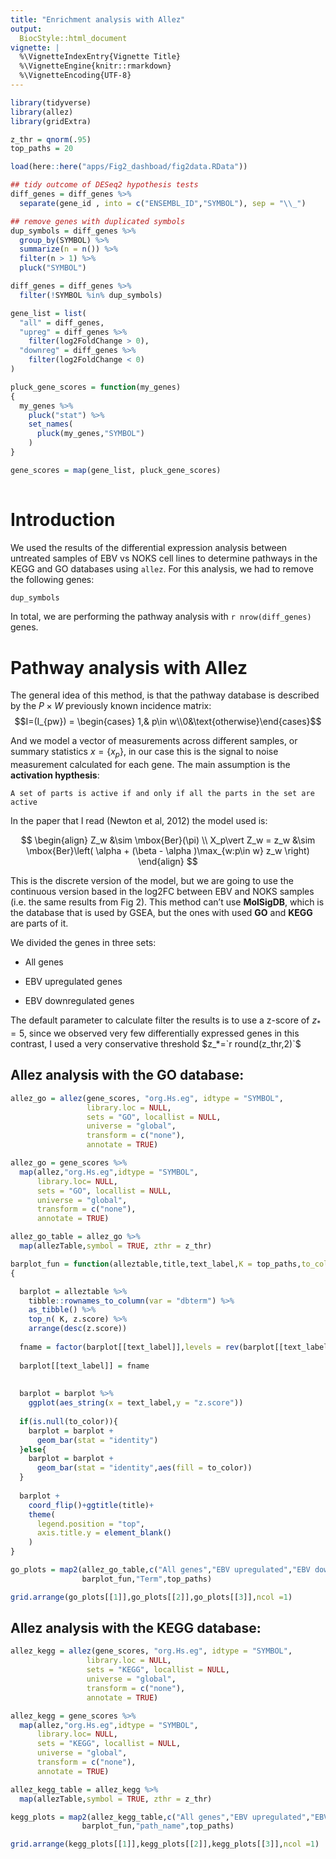 ```yaml
---
title: "Enrichment analysis with Allez"
output:
  BiocStyle::html_document
vignette: |
  %\VignetteIndexEntry{Vignette Title}
  %\VignetteEngine{knitr::rmarkdown}
  %\VignetteEncoding{UTF-8}
---
```


```r
library(tidyverse)
library(allez)
library(gridExtra)

z_thr = qnorm(.95)
top_paths = 20

load(here::here("apps/Fig2_dashboad/fig2data.RData"))

## tidy outcome of DESeq2 hypothesis tests
diff_genes = diff_genes %>% 
  separate(gene_id , into = c("ENSEMBL_ID","SYMBOL"), sep = "\\_") 

## remove genes with duplicated symbols
dup_symbols = diff_genes %>% 
  group_by(SYMBOL) %>% 
  summarize(n = n()) %>% 
  filter(n > 1) %>% 
  pluck("SYMBOL")

diff_genes = diff_genes %>% 
  filter(!SYMBOL %in% dup_symbols)

gene_list = list(
  "all" = diff_genes,
  "upreg" = diff_genes %>% 
    filter(log2FoldChange > 0),
  "downreg" = diff_genes %>% 
    filter(log2FoldChange < 0)
)

pluck_gene_scores = function(my_genes)
{
  my_genes %>% 
    pluck("stat") %>% 
    set_names(
      pluck(my_genes,"SYMBOL")
    )
}

gene_scores = map(gene_list, pluck_gene_scores) 
 


```

# Introduction

We used the results of the differential expression analysis between untreated samples of EBV vs NOKS cell lines to determine pathways in the KEGG and GO databases using `allez`. For this analysis, we had to remove the following genes:

```r
dup_symbols
```

In total, we are performing the pathway analysis with `r nrow(diff_genes)` genes.

# Pathway analysis with Allez

The general idea of this method, is that the pathway database is described by the $P\times W$ previously known incidence matrix: $$I=(I_{pw}) = \begin{cases} 1,& p\in w\\0&\text{otherwise}\end{cases}$$

And we model a vector of measurements across different samples, or summary statistics $x = \{ x_p\}$, in our case this is the signal to noise measurement calculated for each gene. The main assumption is the __activation hypthesis__: 

`A set of parts is active if and only if all the parts in the set are active`

In the paper that I read (Newton et al, 2012) the model used is:

$$
\begin{align}
Z_w &\sim \mbox{Ber}(\pi) \\
X_p\vert Z_w = z_w &\sim \mbox{Ber}\left( \alpha + (\beta - \alpha )\max_{w:p\in w} z_w   \right)
\end{align}
$$

This is the discrete version of the model, but we are going to use the continuous version based in the log2FC between EBV and NOKS samples (i.e. the same results from Fig 2). This method can't use __MolSigDB__, which is the database that is used by GSEA, but the ones with used __GO__ and __KEGG__ are parts of it.

We divided the genes in three sets:

- All genes

- EBV upregulated genes

- EBV downregulated genes

The default parameter to calculate filter the results is to use a z-score of $z_* = 5$, since we observed very few differentially expressed genes in this contrast, I used a very conservative threshold $z_*=`r round(z_thr,2)`$
 
## Allez analysis with the GO database:

```r

allez_go = allez(gene_scores, "org.Hs.eg", idtype = "SYMBOL", 
                 library.loc = NULL,
                 sets = "GO", locallist = NULL,
                 universe = "global",
                 transform = c("none"), 
                 annotate = TRUE)


```


```r

allez_go = gene_scores %>% 
  map(allez,"org.Hs.eg",idtype = "SYMBOL",
      library.loc= NULL,
      sets = "GO", locallist = NULL,
      universe = "global",
      transform = c("none"),
      annotate = TRUE)

```

```r

allez_go_table = allez_go %>% 
  map(allezTable,symbol = TRUE, zthr = z_thr)

```

```r

barplot_fun = function(alleztable,title,text_label,K = top_paths,to_color = NULL   )
{

  barplot = alleztable %>% 
    tibble::rownames_to_column(var = "dbterm") %>% 
    as_tibble() %>% 
    top_n( K, z.score) %>% 
    arrange(desc(z.score))
  
  fname = factor(barplot[[text_label]],levels = rev(barplot[[text_label]]))
  
  barplot[[text_label]] = fname
  
   
  barplot = barplot %>% 
    ggplot(aes_string(x = text_label,y = "z.score"))
  
  if(is.null(to_color)){
    barplot = barplot +
      geom_bar(stat = "identity")  
  }else{
    barplot = barplot +
      geom_bar(stat = "identity",aes(fill = to_color))
  }
    
  barplot + 
    coord_flip()+ggtitle(title)+
    theme(
      legend.position = "top",
      axis.title.y = element_blank()
    )
}

```

```r

go_plots = map2(allez_go_table,c("All genes","EBV upregulated","EBV downregulated"),
                barplot_fun,"Term",top_paths)

grid.arrange(go_plots[[1]],go_plots[[2]],go_plots[[3]],ncol =1)
```




## Allez analysis with the KEGG database:


```r

allez_kegg = allez(gene_scores, "org.Hs.eg", idtype = "SYMBOL", 
                 library.loc = NULL,
                 sets = "KEGG", locallist = NULL,
                 universe = "global",
                 transform = c("none"), 
                 annotate = TRUE)

```


```r

allez_kegg = gene_scores %>% 
  map(allez,"org.Hs.eg",idtype = "SYMBOL",
      library.loc= NULL,
      sets = "KEGG", locallist = NULL,
      universe = "global",
      transform = c("none"),
      annotate = TRUE)

```

```r

allez_kegg_table = allez_kegg %>% 
  map(allezTable,symbol = TRUE, zthr = z_thr)

```


```r

kegg_plots = map2(allez_kegg_table,c("All genes","EBV upregulated","EBV downregulated"),
                barplot_fun,"path_name",top_paths)

grid.arrange(kegg_plots[[1]],kegg_plots[[2]],kegg_plots[[3]],ncol =1)
```


